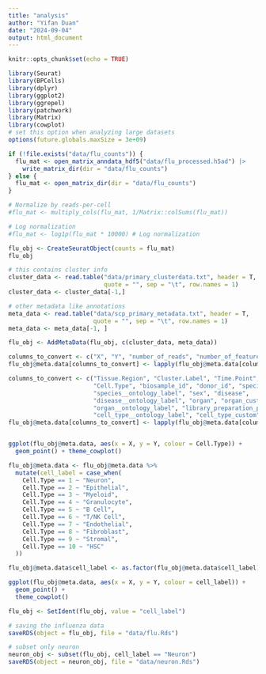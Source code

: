 ```yaml
---
title: "analysis"
author: "Yifan Duan"
date: "2024-09-04"
output: html_document
---
```


```r
knitr::opts_chunk$set(echo = TRUE)
```


```r
library(Seurat)
library(BPCells)
library(dplyr)
library(ggplot2)
library(ggrepel)
library(patchwork)
library(Matrix)
library(cowplot)
# set this option when analyzing large datasets
options(future.globals.maxSize = 3e+09)
```


```r
if (!file.exists("data/flu_counts")) {
  flu_mat <- open_matrix_anndata_hdf5("data/flu_processed.h5ad") |> 
    write_matrix_dir(dir = "data/flu_counts")
} else {
  flu_mat <- open_matrix_dir(dir = "data/flu_counts")
}
```


```r
# Normalize by reads-per-cell
#flu_mat <- multiply_cols(flu_mat, 1/Matrix::colSums(flu_mat))

# Log normalization
#flu_mat <- log1p(flu_mat * 10000) # Log normalization

flu_obj <- CreateSeuratObject(counts = flu_mat)
flu_obj
```


```r
# this contains cluster info
cluster_data <- read.table("data/primary_clusterdata.txt", header = T, 
                           quote = "", sep = "\t", row.names = 1)
cluster_data <- cluster_data[-1,]

# other metadata like annotations
meta_data <- read.table("data/scp_primary_metadata.txt", header = T,
                        quote = "", sep = "\t", row.names = 1)
meta_data <- meta_data[-1, ]

flu_obj <- AddMetaData(flu_obj, c(cluster_data, meta_data))
```


```r
columns_to_convert <- c("X", "Y", "number_of_reads", "number_of_features")
flu_obj@meta.data[columns_to_convert] <- lapply(flu_obj@meta.data[columns_to_convert], as.numeric)

columns_to_convert <- c("Tissue.Region", "Cluster.Label", "Time.Point", 
                        "Cell.Type", "biosample_id", "donor_id", "species", 
                        "species__ontology_label", "sex", "disease", 
                        "disease__ontology_label", "organ", "organ_custom", 
                        "organ__ontology_label", "library_preparation_protocol", "library_preparation_protocol__ontology_label", "cell_type", 
                        "cell_type__ontology_label", "cell_type_custom")
flu_obj@meta.data[columns_to_convert] <- lapply(flu_obj@meta.data[columns_to_convert], as.factor)


ggplot(flu_obj@meta.data, aes(x = X, y = Y, colour = Cell.Type)) +
  geom_point() + theme_cowplot()
```


```r
flu_obj@meta.data <- flu_obj@meta.data %>%
  mutate(cell_label = case_when(
    Cell.Type == 1 ~ "Neuron",
    Cell.Type == 2 ~ "Epithelial",
    Cell.Type == 3 ~ "Myeloid",
    Cell.Type == 4 ~ "Granulocyte",
    Cell.Type == 5 ~ "B Cell",
    Cell.Type == 6 ~ "T/NK Cell",
    Cell.Type == 7 ~ "Endothelial",
    Cell.Type == 8 ~ "Fibroblast", 
    Cell.Type == 9 ~ "Stromal",
    Cell.Type == 10 ~ "HSC"
  ))

flu_obj@meta.data$cell_label <- as.factor(flu_obj@meta.data$cell_label)

ggplot(flu_obj@meta.data, aes(x = X, y = Y, colour = cell_label)) +
  geom_point() + 
  theme_cowplot()

flu_obj <- SetIdent(flu_obj, value = "cell_label")

```


```r
# saving the influenza data
saveRDS(object = flu_obj, file = "data/flu.Rds")
```


```r
# subset only neuron
neuron_obj <- subset(flu_obj, cell_label == "Neuron")
saveRDS(object = neuron_obj, file = "data/neuron.Rds")
```

